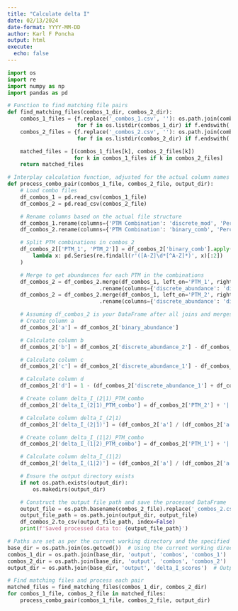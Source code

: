 ```yaml
---
title: "Calculate delta I"
date: 02/13/2024
date-format: YYYY-MM-DD
author: Karl F Poncha
output: html
execute:
  echo: false
---
```


```python
import os
import re
import numpy as np
import pandas as pd

# Function to find matching file pairs
def find_matching_files(combos_1_dir, combos_2_dir):
    combos_1_files = {f.replace('_combos_1.csv', ''): os.path.join(combos_1_dir, f)
                      for f in os.listdir(combos_1_dir) if f.endswith('_combos_1.csv')}
    combos_2_files = {f.replace('_combos_2.csv', ''): os.path.join(combos_2_dir, f)
                      for f in os.listdir(combos_2_dir) if f.endswith('_combos_2.csv')}

    matched_files = [(combos_1_files[k], combos_2_files[k])
                     for k in combos_1_files if k in combos_2_files]
    return matched_files

# Interplay calculation function, adjusted for the actual column names and numpy usage
def process_combo_pair(combos_1_file, combos_2_file, output_dir):
    # Load combo files
    df_combos_1 = pd.read_csv(combos_1_file)
    df_combos_2 = pd.read_csv(combos_2_file)

    # Rename columns based on the actual file structure
    df_combos_1.rename(columns={'PTM Combination': 'discrete_mod', 'Percentage Abundance': 'discrete_abundance'}, inplace=True)
    df_combos_2.rename(columns={'PTM Combination': 'binary_comb', 'Percentage Abundance': 'binary_abundance'}, inplace=True)

    # Split PTM combinations in combos_2
    df_combos_2[['PTM_1', 'PTM_2']] = df_combos_2['binary_comb'].apply(
        lambda x: pd.Series(re.findall(r'([A-Z]\d*[^A-Z]*)', x)[:2])
    )

    # Merge to get abundances for each PTM in the combinations
    df_combos_2 = df_combos_2.merge(df_combos_1, left_on='PTM_1', right_on='discrete_mod', how='left')\
                             .rename(columns={'discrete_abundance': 'discrete_abundance_1'})
    df_combos_2 = df_combos_2.merge(df_combos_1, left_on='PTM_2', right_on='discrete_mod', how='left')\
                             .rename(columns={'discrete_abundance': 'discrete_abundance_2'})

    # Assuming df_combos_2 is your DataFrame after all joins and merges
    # Create column a
    df_combos_2['a'] = df_combos_2['binary_abundance']

    # Calculate column b
    df_combos_2['b'] = df_combos_2['discrete_abundance_2'] - df_combos_2['a']

    # Calculate column c
    df_combos_2['c'] = df_combos_2['discrete_abundance_1'] - df_combos_2['a']

    # Calculate column d
    df_combos_2['d'] = 1 - (df_combos_2['discrete_abundance_1'] + df_combos_2['discrete_abundance_2'] - df_combos_2['a'])

    # Create column delta_I_(2|1)_PTM_combo
    df_combos_2['delta_I_(2|1)_PTM_combo'] = df_combos_2['PTM_2'] + '|' + df_combos_2['PTM_1']

    # Calculate column delta_I_(2|1)
    df_combos_2['delta_I_(2|1)'] = (df_combos_2['a'] / (df_combos_2['a'] + df_combos_2['b'])) - (df_combos_2['c'] / (df_combos_2['c'] + df_combos_2['d']))

    # Create column delta_I_(1|2)_PTM_combo
    df_combos_2['delta_I_(1|2)_PTM_combo'] = df_combos_2['PTM_1'] + '|' + df_combos_2['PTM_2']

    # Calculate column delta_I_(1|2)
    df_combos_2['delta_I_(1|2)'] = (df_combos_2['a'] / (df_combos_2['a'] + df_combos_2['c'])) - (df_combos_2['b'] / (df_combos_2['b'] + df_combos_2['d']))

    # Ensure the output directory exists
    if not os.path.exists(output_dir):
        os.makedirs(output_dir)

    # Construct the output file path and save the processed DataFrame
    output_file = os.path.basename(combos_2_file).replace('_combos_2.csv','_delta_I_scores.csv')
    output_file_path = os.path.join(output_dir, output_file)
    df_combos_2.to_csv(output_file_path, index=False)
    print(f'Saved processed data to: {output_file_path}')

# Paths are set as per the current working directory and the specified structure
base_dir = os.path.join(os.getcwd())  # Using the current working directory as base
combos_1_dir = os.path.join(base_dir, 'output', 'combos', 'combos_1')
combos_2_dir = os.path.join(base_dir, 'output', 'combos', 'combos_2')
output_dir = os.path.join(base_dir, 'output', 'delta_I_scores')  # Output directory for interplay scores

# Find matching files and process each pair
matched_files = find_matching_files(combos_1_dir, combos_2_dir)
for combos_1_file, combos_2_file in matched_files:
    process_combo_pair(combos_1_file, combos_2_file, output_dir)

```